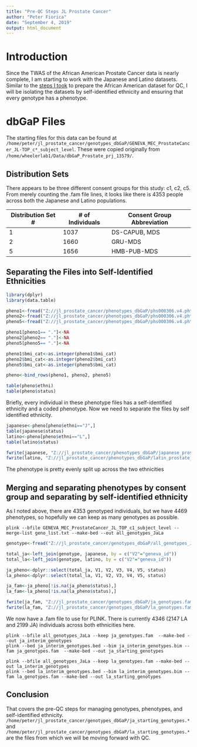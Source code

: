 ---
title: "Pre-QC Steps JL Prostate Cancer"
author: "Peter Fiorica"
date: "September 4, 2019"
output: html_document
---

# Introduction
Since the TWAS of the African American Prostate Cancer data is nearly complete, I am starting to work with the Japanese and Latino datasets.  Similar to the [steps I took](https://github.com/WheelerLab/Prostate-Cancer-Study/blob/master/AA_Prostate_Cancer/PreQCSteps.Rmd) to prepare the African American dataset for QC,  I will be isolating the datasets by self-identified ethnicity and ensuring that every genotype has a phenotype.

# dbGaP Files
The starting files for this data can be found at `/home/peter/jl_prostate_cancer/genotypes_dbGaP/GENEVA_MEC_ProstateCancer_JL-TOP_c*_subject_level`.  These were copied originally from `/home/wheelerlab1/Data/dbGaP_Prostate_prj_13579/`.

## Distribution Sets
There appears to be three different consent groups for this study: c1, c2, c5.  From merely counting the .fam file lines, it looks like there is 4353 people across both the Japanese and Latino populations.

| Distribution Set # | # of Individuals | Consent Group Abbreviation |
|--------------------|------------------|----------------------------|
| 1                  | 1037             | DS-CAPUB, MDS              |
| 2                  | 1660             | GRU-MDS                    |
| 5                  | 1656             | HMB-PUB-MDS                |

## Separating the Files into Self-Identified Ethnicities
```{r}
library(dplyr)
library(data.table)

pheno1<-fread("Z://jl_prostate_cancer/phenotypes_dbGaP/phs000306.v4.pht001911.v1.p1.c1.MEC_Prostate_Cancer_JALA_Subject_Phenotypes.DS-CA-PUB-MDS.txt", header =T, skip = 10)
pheno2<-fread("Z://jl_prostate_cancer/phenotypes_dbGaP/phs000306.v4.pht001911.v1.p1.c2.MEC_Prostate_Cancer_JALA_Subject_Phenotypes.GRU-MDS.txt", header =T, skip = 10)
pheno5<-fread("Z://jl_prostate_cancer/phenotypes_dbGaP/phs000306.v4.pht001911.v1.p1.c5.MEC_Prostate_Cancer_JALA_Subject_Phenotypes.HMB-PUB-MDS.txt", header = T, skip = 10)

pheno1[pheno1== "."]<-NA
pheno2[pheno2== "."]<-NA
pheno5[pheno5== "."]<-NA

pheno1$bmi_cat<-as.integer(pheno1$bmi_cat)
pheno2$bmi_cat<-as.integer(pheno2$bmi_cat)
pheno5$bmi_cat<-as.integer(pheno5$bmi_cat)

pheno<-bind_rows(pheno1, pheno2, pheno5)

table(pheno$ethni)
table(pheno$status)
```

Briefly, every individual in these phenotype files has a self-identified ethnicity and a coded phenotype.  Now we need to separate the files by self identified ethnicity.

```{r}
japanese<-pheno[pheno$ethni=="J",]
table(japanese$status)
latino<-pheno[pheno$ethni=="L",]
table(latino$status)

fwrite(japanese, "Z://jl_prostate_cancer/phenotypes_dbGaP/japanese_prostate_cancer_phenotype.txt", col.names = T, row.names = F, sep = "\t", quote=F)
fwrite(latino, "Z://jl_prostate_cancer/phenotypes_dbGaP/latin_prostate_cancer_phenotype.txt", col.names = TRUE, sep = "\t", row.names = F, quote = F)
```
The phenotype is pretty evenly split up across the two ethnicities

## Merging and separating phenotypes by consent group and separating by self-identified ethnicity
As I noted above, there are 4353 genotyped individuals, but we have 4469 phenotypes, so hopefully we can keep as many genotypes as possible.
```
plink --bfile GENEVA_MEC_ProstateCancer_JL_TOP_c1_subject_level --merge-list geno_list.txt --make-bed --out all_genotypes_JaLa
```

```{r}
genotype<-fread("Z://jl_prostate_cancer/genotypes_dbGaP/all_genotypes_JaLa.fam", header = F)

total_ja<-left_join(genotype, japanese, by = c("V2"="geneva_id"))
total_la<-left_join(genotype, latino, by = c("V2"="geneva_id"))

ja_pheno<-dplyr::select(total_ja, V1, V2, V3, V4, V5, status)
la_pheno<-dplyr::select(total_la, V1, V2, V3, V4, V5, status)

ja_fam<-ja_pheno[!is.na(ja_pheno$status),]
la_fam<-la_pheno[!is.na(la_pheno$status),]

fwrite(ja_fam, "Z://jl_prostate_cancer/genotypes_dbGaP/ja_genotypes.fam", col.names = F, row.names = F, quote = F, sep = "\t")
fwrite(la_fam, "Z://jl_prostate_cancer/genotypes_dbGaP/la_genotypes.fam", col.names = F, row.names = F, quote = F, sep = "\t")
```
We now have a .fam file to use for PLINK.  There is currently 4346 (2147 LA and 2199 JA) individuals across both ethnicities here. 

```
plink --bfile all_genotypes_JaLa --keep ja_genotypes.fam  --make-bed --out ja_interim_genotypes
plink --bed ja_interim_genotypes.bed --bim ja_interim_genotypes.bim --fam ja_genotypes.fam  --make-bed --out ja_starting_genotypes

plink --bfile all_genotypes_JaLa --keep la_genotypes.fam --make-bed --out la_interim_genotypes
plink --bed la_interim_genotypes.bed --bim la_interim_genotypes.bim --fam la_genotypes.fam --make-bed --out la_starting_genotypes
```
## Conclusion
That covers the pre-QC steps for managing genotypes, phenotypes, and self-identified ethnicity.
`/home/peter/jl_prostate_cancer/genotypes_dbGaP/ja_starting_genotypes.*` and `/home/peter/jl_prostate_cancer/genotypes_dbGaP/la_starting_genotypes.*` are the files from which we will be moving forward with QC.


